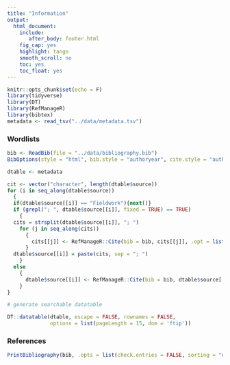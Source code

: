 ```yaml
---
title: "Information"
output:
  html_document:
    include:
       after_body: footer.html
    fig_cap: yes
    highlight: tango
    smooth_scroll: no
    toc: yes
    toc_float: yes
---
```


```r
knitr::opts_chunk$set(echo = F)
library(tidyverse)
library(DT)
library(RefManageR)
library(bibtex)
metadata <- read_tsv("../data/metadata.tsv")
```
### Wordlists
```r
bib <- ReadBib(file = "../data/bibliography.bib")
BibOptions(style = "html", bib.style = "authoryear", cite.style = "authoryear", max.names = 2)

dtable <- metadata

cit <- vector("character", length(dtable$source))  
for (i in seq_along(dtable$source)) 
  {
  if(dtable$source[[i]] == "Fieldwork"){next()}
  if (grepl("; ", dtable$source[[i]], fixed = TRUE) == TRUE) 
    {
  cits = strsplit(dtable$source[[i]], "; ")
    for (j in seq_along(cits))
      { 
        cits[[j]] <- RefManageR::Cite(bib = bib, cits[[j]], .opt = list(max.names = 2))
      }
  dtable$source[[i]] = paste(cits, sep = "; ")
    } 
  else 
    {
      dtable$source[[i]] <- RefManageR::Cite(bib = bib, dtable$source[[i]], .opt = list(max.names = 2))
    }
}

# generate searchable datatable

DT::datatable(dtable, escape = FALSE, rownames = FALSE,
              options = list(pageLength = 15, dom = 'ftip'))

```

### References

```r
PrintBibliography(bib, .opts = list(check.entries = FALSE, sorting = "nyt"))
```